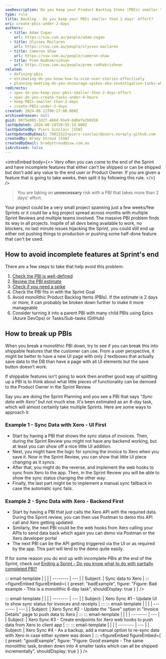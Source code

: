 ```yaml
---
seoDescription: Do you keep your Product Backlog Items (PBIs) smaller than 2 days' effort to avoid incomplete features at Sprint's end?
type: rule
title: Backlog - Do you keep your PBIs smaller than 2 days' effort?
uri: create-pbis-under-2-days
authors:
  - title: Adam Cogan
    url: https://ssw.com.au/people/adam-cogan
  - title: Ulysses Maclaren
    url: https://ssw.com.au/people/ulysses-maclaren
  - title: Cameron Shaw
    url: https://ssw.com.au/people/cameron-shaw
  - title: Prem Radhakrishnan
    url: https://ssw.com.au/people/prem-radhakrishnan
related:
  - defining-pbis
  - estimating-do-you-know-how-to-size-user-stories-effectively
  - planning-meeting-do-you-encourage-spikes-aka-investigation-tasks-when-a-story-is-inestimable
redirects:
  - spec-do-you-keep-your-pbis-smaller-than-2-days-effort
  - spec-do-you-create-tasks-under-4-hours
  - keep-PBIs-smaller-than-2-days
  - create-PBIs-under-2-days
created: 2024-06-11T00:27:00.000Z
archivedreason: null
guid: 06f5e085-3d2f-466d-91e9-6d0efe2b9d16
lastUpdated: 2024-08-28T20:55:19.000Z
lastUpdatedBy: Piers Sinclair [SSW]
lastUpdatedByEmail: 79821522+piers-sinclair@users.noreply.github.com
createdBy: Brady Stroud [SSW]
createdByEmail: bradystroud@ssw.com.au
isArchived: false
---
```


<introEmbed
  body={<>
Very often you can come to the end of the Sprint and have incomplete features that either can’t be shipped or can be shipped but don't add any value to the end user or Product Owner. If you are given a feature that is going to take weeks, then split it by following this rule.
  </>}
/>
> You are taking on **unnecessary** risk with a PBI that takes more than 2 days' effort.

Your project could be a very small project spanning just a few weeks/few Sprints or it could be a big project spread across months with multiple Sprint Reviews and multiple teams involved. The massive PBI problem finds its way in all projects. Inspite of all devs being available to work, no blockers, no last minute issues hijacking the Sprint, you could still end up either not pushing things to production or pushing some half-done feature that can't be used.

## How to avoid incomplete features at Sprint's end

There are a few steps to take that help avoid this problem:

1. [Check the PBI is well-defined](/defining-pbis)
2. [Review the PBI estimate](/estimating-do-you-know-how-to-size-user-stories-effectively)
3. [Check if you need a spike](/planning-meeting-do-you-encourage-spikes-aka-investigation-tasks-when-a-story-is-inestimable)
4. Check the PBI fits in with the Sprint Goal
5. Avoid monolithic Product Backlog Items (PBIs). If the estimate is 2 days or more, it can probably be broken down further to make it more manageable
6. Consider turning it into a parent PBI with many child PBIs using Epics (Azure DevOps) or Tasks/Sub-tasks (GitHub)

## How to break up PBIs

When you break a monolithic PBI down, try to see if you can break this into shippable features that the customer can use. From a user perspective, it might be better to have a new UI page with only 2 textboxes that actually save data to the DB than have a page with all UI elements but the save button doesn’t work.

If shippable features isn't going to work then another good way of splitting up a PBI is to think about what little pieces of functionality can be demoed to the Product Owner in the Sprint Review.

Say you are doing the Sprint Planning and you see a PBI that says _“Sync data with Xero”_ but not much else. It's been estimated as an 8-day task, which will almost certainly take multiple Sprints. Here are some ways to approach it:

### Example 1 - Sync Data with Xero - UI First

* Start by having a PBI that shows the sync status of invoices. Then, during the Sprint Review you might not have any backend working, but at least you can show off a nice little UI addition.
* Next, you might have the logic for syncing the invoice to Xero when you save it. Now in the Sprint Review, you can show that little UI piece changing as it syncs.
* After that, you might do the reverse, and implement the web hooks to sync from Xero to the app. Then, in the Sprint Review you will be able to show the sync status changing the other way.
* Finally, the last part might be to implement a manual sync fallback in case the automatic sync fails.

### Example 2 - Sync Data with Xero - Backend First

* Start by having a PBI that just calls the Xero API with the required data. During the Sprint review, you can then use Postman to demo this API call and Xero getting updated.
* Similarly, the next PBI could be the web hooks from Xero calling your APIs to send data back which again you can demo via Postman or the Xero developer portal
* The next PBI can be the API getting triggered via the UI or as required by the app. This part will lend to the demo quite easily.

If for some reason you do end up with incomplete PBIs at the end of the Sprint, check out [Ending a Sprint - Do you know what to do with partially completed PBI?](/ending-a-sprint-do-you-know-what-to-do-with-partially-completed-stories)

::: email-template
|          |     |
| -------- | --- |
| Subject: | Sync data to Xero |
:::
<figureEmbed figureEmbed={ {
  preset: "badExample",
  figure: "Figure: Bad example - This is a monolithic 8-day task",
  shouldDisplay: true
} } />


::: email-template
|          |     |
| -------- | --- |
| Subject: | Xero Sync #1 - Update UI to show sync status for invoices and receipts |
:::
::: email-template
|          |     |
| -------- | --- |
| Subject: | Xero Sync #2 - Update the "Save" option in "Invoice Details" page to push data to Xero |
:::
::: email-template
|          |     |
| -------- | --- |
| Subject: | Xero Sync #3 - Create endpoints for Xero web hooks to push data from Xero to client app  |
:::
::: email-template
|          |     |
| -------- | --- |
| Subject: | Xero Sync #4 - As a backup, add a manual option to re-sync data with Xero in case either system was down |
:::
<figureEmbed figureEmbed={ {
  preset: "goodExample",
  figure: "Figure: Good example - The same monolithic task, broken down into 4 smaller tasks which can all be shipped incrementally",
  shouldDisplay: true
} } />
